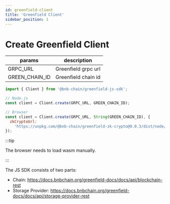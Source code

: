 ```yaml
---
id: greenfield-client
title: 'Greenfield Client'
sidebar_position: 1
---
```


# Create Greenfield Client

| params         | description         |
| -------------- | ------------------- |
| GRPC_URL       | Greenfield grpc url |
| GREEN_CHAIN_ID | Greenfield chain id |

```js
import { Client } from '@bnb-chain/greenfield-js-sdk';

// Node.js
const client = Client.create(GRPC_URL, GREEN_CHAIN_ID);

// Browser
const client = Client.create(GRPC_URL, String(GREEN_CHAIN_ID), {
  zkCryptoUrl:
    'https://unpkg.com/@bnb-chain/greenfield-zk-crypto@0.0.3/dist/node/zk-crypto.wasm',
});
```

:::tip

The browser needs to load wasm manually.

:::

The JS SDK consists of two parts:

- Chain: https://docs.bnbchain.org/greenfield-docs/docs/api/blockchain-rest
- Storage Provider: https://docs.bnbchain.org/greenfield-docs/docs/api/storage-provider-rest
